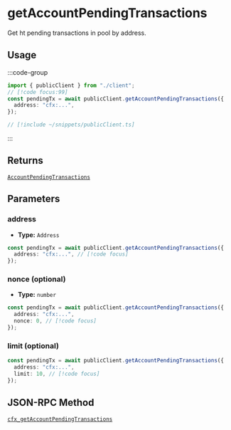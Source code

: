 # getAccountPendingTransactions

Get ht pending transactions in pool by address.

## Usage

:::code-group

```ts twoslash [example.ts]
import { publicClient } from "./client";
// [!code focus:99]
const pendingTx = await publicClient.getAccountPendingTransactions({
  address: "cfx:...",
});
```

```ts [client.ts] filename="client.ts"
// [!include ~/snippets/publicClient.ts]
```

:::

## Returns

[`AccountPendingTransactions`](#TODO)

## Parameters

### address

- **Type:** `Address`

```ts
const pendingTx = await publicClient.getAccountPendingTransactions({
  address: "cfx:...", // [!code focus]
});
```

### nonce (optional)

- **Type:** `number`

```ts
const pendingTx = await publicClient.getAccountPendingTransactions({
  address: "cfx:...",
  nonce: 0, // [!code focus]
});
```

### limit (optional)

```ts
const pendingTx = await publicClient.getAccountPendingTransactions({
  address: "cfx:...",
  limit: 10, // [!code focus]
});
```

## JSON-RPC Method

[`cfx_getAccountPendingTransactions`](https://doc.confluxnetwork.org/docs/core/build/json-rpc/cfx-namespace#cfx_getaccountpendingtransactions)
